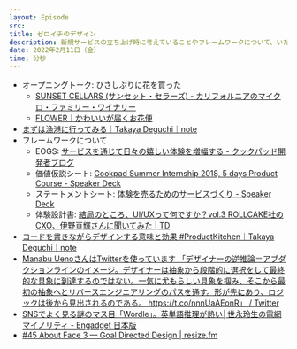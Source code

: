 ```yaml
---
layout: Episode
src: 
title: ゼロイチのデザイン
description: 新規サービスの立ち上げ時に考えていることやフレームワークについて、いただいたお便りに答える形で話しました。
date: 2022年2月11日（金）
time: 分秒
---
```


- オープニングトーク: ひさしぶりに花を買った
  - [SUNSET CELLARS (サンセット・セラーズ) - カリフォルニアのマイクロ・ファミリー・ワイナリー](https://sunsetcellars.jp/)
  - [FLOWER｜かわいいが届くお花便](https://flowr.is/)
- [まずは漁港に行ってみる｜Takaya Deguchi｜note](https://note.com/dex1t/n/nb7b7768d11de)
- フレームワークについて
  - EOGS: [サービスを通じて日々の嬉しい体験を増幅する - クックパッド開発者ブログ](https://techlife.cookpad.com/entry/2015/06/01/135804)
  - 価値仮説シート: [Cookpad Summer Internship 2018, 5 days Product Course - Speaker Deck](https://speakerdeck.com/dex1t/cookpad-summer-internship-2018-5-days-product-course?slide=48)
  - ステートメントシート: [体験を売るためのサービスづくり - Speaker Deck](https://speakerdeck.com/dex1t/ti-yan-womai-rutamefalsesabisudukuri?slide=80)
  - 体験設計書: [結局のところ、UI/UXって何ですか？vol.3 ROLLCAKE社のCXO、伊野亘輝さんに聞いてみた | TD](https://www.td-media.net/interview/what-is-ui-ux-vol-3/)
- [コードを書きながらデザインする意味と効果 #ProductKitchen｜Takaya Deguchi｜note](https://note.com/dex1t/n/n0e96772c2698)
- [Manabu UenoさんはTwitterを使っています 「デザイナーの逆推論＝アブダクションラインのイメージ。デザイナーは抽象から段階的に選択をして最終的な具象に到達するのではない。一気に尤もらしい具象を掴み、そこから最初の抽象へとリバースエンジニアリングのパスを通す。形が先にあり、ロジックは後から見出されるのである。 https://t.co/nnnUaAEonR」 / Twitter](https://twitter.com/manabuueno/status/1150082064609267712)
- [SNSでよく見る謎のマス目「Wordle」。英単語推理が熱い│世永玲生の電網マイノリティ - Engadget 日本版](https://japanese.engadget.com/wordle-070039239.html)
- [#45 About Face 3 — Goal Directed Design | resize.fm](https://resize.fm/ep/45-about-face-3-goal-directed-design)
